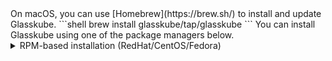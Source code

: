 
<Tabs groupId="operating-systems">
  <TabItem value="mac" label="macOS">
    On macOS, you can use [Homebrew](https://brew.sh/) to install and update Glasskube.
    ```shell
    brew install glasskube/tap/glasskube
    ```
  </TabItem>
  <TabItem value="linux" label="Linux">
    You can install Glasskube using one of the package managers below.
    <details>
      <summary>RPM-based installation (RedHat/CentOS/Fedora)</summary>

      {/* x-release-please-start-version */}
      ```
      dnf install https://releases.dl.glasskube.dev/glasskube_v0.26.0_amd64.rpm
      ```
      {/* x-release-please-end */}
    </details>

    <details>
      <summary>DEB-based installation (Ubuntu/Debian)</summary>

      {/* x-release-please-start-version */}
      ```
      curl -LO https://releases.dl.glasskube.dev/glasskube_v0.26.0_amd64.deb
      sudo dpkg -i glasskube_v0.26.0_amd64.deb
      ```
      {/* x-release-please-end */}
    </details>

    <details>
      <summary>APK-based installation (Alpine)</summary>
      {/* x-release-please-start-version */}
      ```
      curl -LO https://releases.dl.glasskube.dev/glasskube_v0.26.0_amd64.apk
      apk add --allow-untrusted glasskube_v0.26.0_amd64.apk
      ```
      {/* x-release-please-end */}
    </details>

    If you are using a distribution that does not use one of the package managers above, or require a 32-bit binary,
    check out additional download options attached to our [latest release](https://github.com/glasskube/glasskube/releases/latest).
  </TabItem>

  <TabItem value="win" label="Windows">
    {/* x-release-please-start-version */}
    Download the [windows archive](https://releases.dl.glasskube.dev/glasskube_v0.26.0_windows_x86_64.zip) from our
    latest [Release](https://github.com/glasskube/glasskube/releases/latest) and unpack it using Windows Explorer.
    {/* x-release-please-end */}
  </TabItem>

  <TabItem value="nixos" label="NixOS/Nixpkgs">
    You can either use the package temporarily in a <b>nix-shell</b>:
    ```
    nix-shell -p glasskube
    ```
    Or install it globally by adding `pkgs.glasskube` to your `environment.systemPackages`.
  </TabItem>
</Tabs>

<br/>

After installing Glasskube on your local machine, make sure to install the necessary components in your Kubernetes cluster by running `glasskube bootstrap`.
For more information, check out our [bootstrap guide](/docs/getting-started/bootstrap).
